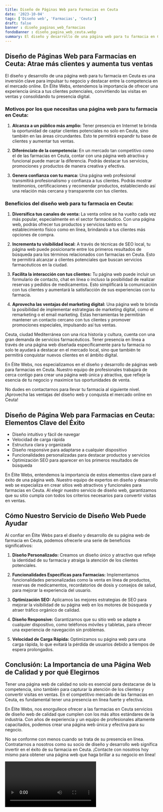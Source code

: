 ```yaml
---
title: Diseño de Páginas Web para Farmacias en Ceuta
date: '2023-10-04'
tags: ['Diseño web', 'Farmacias', 'Ceuta']
draft: false
banner : diseño_paginas_web_farmacias
fondoBanner : diseño_pagina_web_ceuta.webp
summary: El diseño y desarrollo de una página web para tu farmacia en Ceuta es una inversión clave para impulsar tu negocio y destacar entre la competencia en el mercado online. En Élite Webs, entendemos la importancia de ofrecer una experiencia única a tus clientes potenciales, convirtiendo las visitas en ventas y consolidando tu presencia digital.
---
```


## Diseño de Páginas Web para Farmacias en Ceuta: Atrae más clientes y aumenta tus ventas

El diseño y desarrollo de una página web para tu farmacia en Ceuta es una inversión clave para impulsar tu negocio y destacar entre la competencia en el mercado online. En Élite Webs, entendemos la importancia de ofrecer una experiencia única a tus clientes potenciales, convirtiendo las visitas en ventas y consolidando tu presencia digital.

### Motivos por los que necesitas una página web para tu farmacia en Ceuta:

1. **Alcanza a un público más amplio:** Tener presencia en Internet te brinda la oportunidad de captar clientes potenciales no solo en Ceuta, sino también en las áreas circundantes. Esto te permitirá expandir tu base de clientes y aumentar tus ventas.

2. **Diferénciate de la competencia:** En un mercado tan competitivo como el de las farmacias en Ceuta, contar con una página web atractiva y funcional puede marcar la diferencia. Podrás destacar tus servicios, promociones y productos de manera creativa y efectiva.

3. **Genera confianza con tu marca:** Una página web profesional transmitirá profesionalismo y confianza a tus clientes. Podrás mostrar testimonios, certificaciones y recomendar productos, estableciendo así una relación más cercana y transparente con tus clientes.

### Beneficios del diseño web para tu farmacia en Ceuta:

1. **Diversifica tus canales de venta:** La venta online se ha vuelto cada vez más popular, especialmente en el sector farmacéutico. Con una página web, podrás ofrecer tus productos y servicios tanto en tu establecimiento físico como en línea, brindando a tus clientes más opciones de compra.

2. **Incrementa tu visibilidad local:** A través de técnicas de SEO local, tu página web puede posicionarte entre los primeros resultados de búsqueda para los términos relacionados con farmacias en Ceuta. Esto te permitirá alcanzar a clientes potenciales que buscan servicios farmacéuticos en la ciudad.

3. **Facilita la interacción con tus clientes:** Tu página web puede incluir un formulario de contacto, chat en línea o incluso la posibilidad de realizar reservas y pedidos de medicamentos. Esto simplificará la comunicación con tus clientes y aumentará la satisfacción de sus experiencias con tu farmacia.

4. **Aprovecha las ventajas del marketing digital:** Una página web te brinda la posibilidad de implementar estrategias de marketing digital, como el remarketing o el email marketing. Estas herramientas te permitirán mantener un contacto cercano con tus clientes y promover promociones especiales, impulsando así tus ventas.

Ceuta, ciudad Mediterránea con una rica historia y cultura, cuenta con una gran demanda de servicios farmacéuticos. Tener presencia en línea a través de una página web diseñada específicamente para tu farmacia no solo te ayudará a destacar en el mercado local, sino que también te permitirá conquistar nuevos clientes en el ámbito digital.

En Élite Webs, nos especializamos en el diseño y desarrollo de páginas web para farmacias en Ceuta. Nuestro equipo de profesionales trabajará de cerca contigo para crear una página web única y atractiva, que refleje la esencia de tu negocio y maximice tus oportunidades de venta.

No dudes en contactarnos para llevar tu farmacia al siguiente nivel. ¡Aprovecha las ventajas del diseño web y conquista el mercado online en Ceuta!

<GifSeo />

<Cta />

## Diseño de Página Web para Farmacias en Ceuta: Elementos Clave del Éxito

- Diseño intuitivo y fácil de navegar
- Velocidad de carga rápida
- Estructura clara y organizada
- Diseño responsive para adaptarse a cualquier dispositivo
- Funcionalidades personalizadas para destacar productos y servicios
- Optimización SEO para aparecer en los primeros resultados de búsqueda

En Élite Webs, entendemos la importancia de estos elementos clave para el éxito de una página web. Nuestro equipo de expertos en diseño y desarrollo web se especializa en crear sitios web atractivos y funcionales para farmacias en Ceuta. Al elegir nuestro servicio de diseño web, garantizamos que su sitio cumpla con todos los criterios necesarios para convertir visitas en ventas.

## Cómo Nuestro Servicio de Diseño Web Puede Ayudar

Al confiar en Élite Webs para el diseño y desarrollo de su página web de farmacia en Ceuta, podemos ofrecerle una serie de beneficios significativos:

1. **Diseño Personalizado:** Creamos un diseño único y atractivo que refleje la identidad de su farmacia y atraiga la atención de los clientes potenciales.

2. **Funcionalidades Específicas para Farmacias:** Implementamos funcionalidades personalizadas como la venta en línea de productos, reservas de medicamentos, recordatorios de dosis y consejos de salud, para mejorar la experiencia del usuario.

3. **Optimización SEO:** Aplicamos las mejores estrategias de SEO para mejorar la visibilidad de su página web en los motores de búsqueda y atraer tráfico orgánico de calidad.

4. **Diseño Responsive:** Garantizamos que su sitio web se adapte a cualquier dispositivo, como teléfonos móviles y tabletas, para ofrecer una experiencia de navegación sin problemas.

5. **Velocidad de Carga Rápida:** Optimizamos su página web para una carga rápida, lo que evitará la pérdida de usuarios debido a tiempos de espera prolongados.

## Conclusión: La Importancia de una Página Web de Calidad y por qué Elegirnos

Tener una página web de calidad no solo es esencial para destacarse de la competencia, sino también para capturar la atención de los clientes y convertir visitas en ventas. En el competitivo mercado de las farmacias en Ceuta, es fundamental tener una presencia en línea fuerte y efectiva.

En Élite Webs, nos enorgullece ofrecer a las farmacias en Ceuta servicios de diseño web de calidad que cumplen con los más altos estándares de la industria. Con años de experiencia y un equipo de profesionales altamente capacitados, podemos crear una página web única y efectiva para su negocio.

No se conforme con menos cuando se trata de su presencia en línea. Contratarnos a nosotros como su socio de diseño y desarrollo web significa invertir en el éxito de su farmacia en Ceuta. ¡Contacte con nosotros hoy mismo para obtener una página web que haga brillar a su negocio en línea!

<Video />

<CtaBot job='Farmacias' city='Ceuta'/>

<Gmaps query='Ceuta+españa+maps' />
